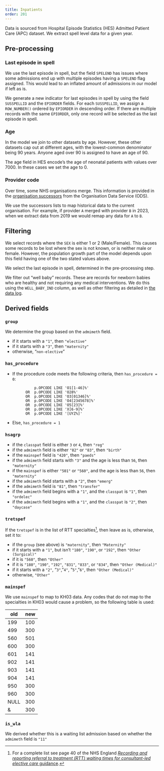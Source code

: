 ```yaml
---
title: Inpatients
order: 201
---
```


Data is sourced from Hospital Episode Statistics (HES) Admitted Patient Care (APC) dataset.
We extract spell level data for a given year.

## Pre-processing

### Last episode in spell

We use the last episode in spell, but the field `SPELEND` has issues where some admissions end up with multiple episodes
having a `SPELEND` flag assigned. This would lead to an inflated amount of admissions in our model if left as is.

We generate a new indicator for last episodes in spell by using the field `SUSSPELLID` and the `EPIORDER` fields.
For each `SUSSPELLID`, we assign a `ROW_NUMBER()` ordered by `EPIORDER` in descending order.
If there are multiple records with the same `EPIORDER`, only one record will be selected as the last episode in spell.

### Age

In the model we join to other datasets by age. However, these other datasets cap out at different ages, with the
lowest-common denominator being 90 years.
Anyone aged over 90 is assigned to have an age of 90.

The age field in HES encode's the age of neonatal patients with values over 7000.
In these cases we set the age to 0.

### Provider code

Over time, some NHS organisations merge.
This information is provided in the [organisation successors][ods_succ] from the Organisation Data Service (ODS).

[ods_succ]: https://digital.nhs.uk/services/organisation-data-service/export-data-files/csv-downloads/miscellaneous

We use the successors lists to map historical data to the current organisation.
For example, if provider `A` merged with provider `B` in 2023, when we extract data from 2019 we would remap any data
for `A` to `B`.

## Filtering

We select records where the `SEX` is either 1 or 2 (Male/Female). This causes some records to be lost where the sex is
not known, or is neither male or female. However, the population growth part of the model depends upon this field having
one of the two stated values above.

We select the last episode in spell, determined in the pre-processing step.

We filter out "well baby" records. These are records for newborn babies who are healthy and not requiring any medical interventions. We do this using the `WELL_BABY_IND` column, as well as other filtering as detailed in [the data log](/data_extraction/data_log.qmd#inpatients-2).

## Derived fields

### `group`

We determine the group based on the `admimeth` field.

- if it starts with a `"1"`, then `"elective"`
- if it starts with a `"3"`, then `"maternity"`
- otherwise, "`non-elective`"

### `has_procedure`

- If the procedure code meets the following criteria, then `has_procedure = 0`:

                p.OPCODE LIKE 'O1[1-46]%'
            OR  p.OPCODE LIKE 'O28%'
            OR  p.OPCODE LIKE 'O3[01346]%'
            OR  p.OPCODE LIKE 'O4[2345678]%'
            OR  p.OPCODE LIKE 'O5[23]%'
            OR  p.OPCODE LIKE 'X[6-9]%'
            OR  p.OPCODE LIKE '[UYZ%]'

- Else, `has_procedure = 1`

### `hsagrp`

- if the `classpat` field is either `3` or `4`, then `"reg"`
- if the `admimeth` field is either `"82"` or `"83"`, then `"birth"`
- if the `mainspef` field is `"420"`, then `"paeds"`
- if the `admimeth` field starts with `"3"` and the age is less than `56`, then `"maternity"`
- if the `mainspef` is either `"501"` or `"560"`, and the age is less than `56`, then `"maternity"`
- if the `admimeth` field starts with a `"2"`, then `"emerg"`
- if the `admimeth` field is `"81"`, then `"transfer"`
- if the `admimeth` field begins with a `"1"`, and the `classpat` is `"1"`, then `"ordelec"`
- if the `admimeth` field begins with a `"1"`, and the `classpat` is `"2"`, then `"daycase"`

### `tretspef`

If the `tretspef` is in the list of RTT specialties[^RTT], then leave as is, otherwise, set it to:

- if the `group` (see above) is `"maternity"`, then `"Maternity"`
- if it starts with a `"1"`, but isn't `"180"`, `"190"`, or `"192"`, then `"Other (Surgical)"`
- if it is `"560"`, then `"Other"`
- if it is `"180"`, `"190"`, `"192"`, `"831"`, `"833"`, or `"834"`, then `"Other (Medical)"`
- if it starts with a `"2"`, "`3"`, "`4"`, "`5"`, "`6"`, then `"Other (Medical)"`
- otherwise, `"Other"`

[^RTT]: For a complete list see page 40 of the NHS England [*Recording and reporting referral to treatment (RTT) waiting times for consultant-led elective care* guidance](https://www.england.nhs.uk/statistics/wp-content/uploads/sites/2/2023/10/20231020-Recording-and-Reporting-guidance-October-2023-Choice-Update-Final.pdf).

### `mainspef`

We use `mainspef` to map to KH03 data. Any codes that do not map to the specialties in KH03 would cause a problem, so
the following table is used:

| old  | new |
| ---- | --- |
| 199  | 100 |
| 499  | 300 |
| 560  | 501 |
| 600  | 300 |
| 601  | 141 |
| 902  | 141 |
| 903  | 141 |
| 904  | 141 |
| 950  | 300 |
| 960  | 300 |
| NULL | 300 |
| &    | 300 |

### `is_wla`

We derived whether this is a waiting list admission based on whether the `admimeth` field is `"11"`
